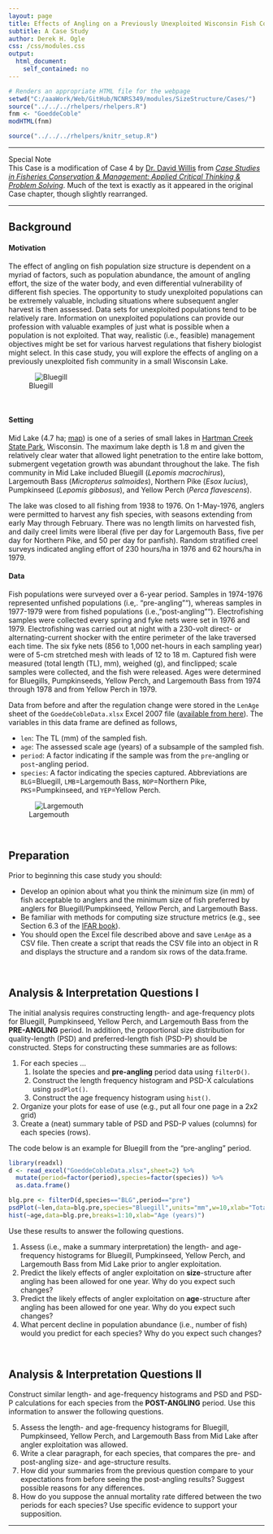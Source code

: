 ```yaml
---
layout: page
title: Effects of Angling on a Previously Unexploited Wisconsin Fish Community
subtitle: A Case Study
author: Derek H. Ogle
css: /css/modules.css
output:
  html_document:
    self_contained: no
---
```


```r
# Renders an appropriate HTML file for the webpage
setwd("C:/aaaWork/Web/GitHub/NCNRS349/modules/SizeStructure/Cases/")
source("../../../rhelpers/rhelpers.R")
fnm <- "GoeddeCoble"
modHTML(fnm)
```

```r
source("../../../rhelpers/knitr_setup.R")
```

----

<div class="panel panel-primary">
  <div class="panel-heading">Special Note</div>
  <div class="panel-body">This Case is a modification of Case 4 by <a href="http://www.sdstate.edu/nrm/people/willis.cfm">Dr. David Willis</a> from <a href="https://fisheries.org/shop/55062p"><i>Case Studies in Fisheries Conservation & Management: Applied Critical Thinking & Problem Solving</i></a>.  Much of the text is exactly as it appeared in the original Case chapter, though slightly rearranged.</div>
</div>

----

## Background

#### Motivation

The effect of angling on fish population size structure is dependent on a myriad of factors, such as population abundance, the amount of angling effort, the size of the water body, and even differential vulnerability of different fish species.  The opportunity to study unexploited populations can be extremely valuable, including situations where subsequent angler harvest is then assessed.  Data sets for unexploited populations tend to be relatively rare.  Information on unexploited populations can provide our profession with valuable examples of just what is possible when a population is not exploited.  That way, realistic (i.e., feasible) management objectives might be set for various harvest regulations that fishery biologist might select.  In this case study, you will explore the effects of angling on a previously unexploited fish community in a small Wisconsin Lake.

![Bluegill](Bluegill.jpg)

\ 

#### Setting

Mid Lake (4.7 ha; <a href="http://dnr.wi.gov/lakes/maps/DNR/0263900a.pdf">map</a>) is one of a series of small lakes in <a href="http://dnr.wi.gov/topic/parks/name/hartman/">Hartman Creek State Park</a>, Wisconsin.  The maximum lake depth is 1.8 m and given the relatively clear water that allowed light penetration to the entire lake bottom, submergent vegetation growth was abundant throughout the lake.  The fish community in Mid Lake included Bluegill (*Lepomis macrochirus*), Largemouth Bass (*Micropterus salmoides*), Northern Pike (*Esox lucius*), Pumpkinseed (*Lepomis gibbosus*), and Yellow Perch (*Perca flavescens*).

The lake was closed to all fishing from 1938 to 1976.  On 1-May-1976, anglers were permitted to harvest any fish species, with seasons extending from early May through February.  There was no length limits on harvested fish, and daily creel limits were liberal (five per day for Largemouth Bass, five per day for Northern Pike, and 50 per day for panfish).  Random stratified creel surveys indicated angling effort of 230 hours/ha in 1976 and 62 hours/ha in 1979.

#### Data

Fish populations were surveyed over a 6-year period.  Samples in 1974-1976 represented unfished populations (i.e,. "pre-angling""), whereas samples in 1977-1979 were from fished populations (i.e., "post-angling"").  Electrofishing samples were collected every spring and fyke nets were set in 1976 and 1979.  Electrofishing was carried out at night with a 230-volt direct- or alternating-current shocker with the entire perimeter of the lake traversed each time.  The six fyke nets (856 to 1,000 net-hours in each sampling year) were of 5-cm stretched mesh with leads of 12 to 18 m.  Captured fish were measured (total length (TL), mm), weighed (g), and finclipped; scale samples were collected, and the fish were released.  Ages were determined for Bluegills, Pumpkinseeds, Yellow Perch, and Largemouth Bass from 1974 through 1978 and from Yellow Perch in 1979.

Data from before and after the regulation change were stored in the `LenAge` sheet of the `GoeddeCobleData.xlsx` Excel 2007 file  ([available from here](GoeddeCoble.xlsx)).    The variables in this data frame are defined as follows,

* `len`: The TL (mm) of the sampled fish.
* `age`: The assessed scale age (years) of a subsample of the sampled fish.
* `period`: A factor indicating if the sample was from the `pre`-angling or `post`-angling period.
* `species`: A factor indicating the species captured.  Abbreviations are `BLG`=Bluegill, `LMB`=Largemouth Bass, `NOP`=Northern Pike, `PKS`=Pumpkinseed, and `YEP`=Yellow Perch.

![Largemouth](LMB.jpg)

\ 

## Preparation

Prior to beginning this case study you should:

* Develop an opinion about what you think the minimum size (in mm) of fish acceptable to anglers and the minimum size of fish preferred by anglers for Bluegill/Pumpkinseed, Yellow Perch, and Largemouth Bass.
* Be familiar with methods for computing size structure metrics (e.g., see Section 6.3 of the [IFAR book](http://derekogle.com/IFAR/)).
* You should open the Excel file described above and save `LenAge` as a CSV file.  Then create a script that reads the CSV file into an object in R and displays the structure and a random six rows of the data.frame.

\ 

## Analysis & Interpretation Questions I

The initial analysis requires constructing length- and age-frequency plots for Bluegill, Pumpkinseed, Yellow Perch, and Largemouth Bass from the **PRE-ANGLING** period.  In addition, the proportional size distribution for quality-length (PSD) and preferred-length fish (PSD-P) should be constructed.  Steps for constructing these summaries are as follows:

1. For each species ...
    1. Isolate the species and **pre-angling** period data using `filterD()`.
    1. Construct the length frequency histogram and PSD-X calculations using `psdPlot()`.
    1. Construct the age frequency histogram using `hist()`.
1. Organize your plots for ease of use (e.g., put all four one page in a 2x2 grid)
1. Create a (neat) summary table of PSD and PSD-P values (columns) for each species (rows).

The code below is an example for Bluegill from the "pre-angling" period.

```r
library(readxl)
d <- read_excel("GoeddeCobleData.xlsx",sheet=2) %>%
  mutate(period=factor(period),species=factor(species)) %>%
  as.data.frame()
```
```r
blg.pre <- filterD(d,species=="BLG",period=="pre")
psdPlot(~len,data=blg.pre,species="Bluegill",units="mm",w=10,xlab="Total Length (mm)")
hist(~age,data=blg.pre,breaks=1:10,xlab="Age (years)")
```

Use these results to answer the following questions.

<ol>
  <li>Assess (i.e., make a summary interpretation) the length- and age-frequency histograms for Bluegill, Pumpkinseed, Yellow Perch, and Largemouth Bass from Mid Lake prior to angler exploitation.</li>
  <li>Predict the likely effects of angler exploitation on **size**-structure after angling has been allowed for one year.  Why do you expect such changes?</li>
  <li>Predict the likely effects of angler exploitation on **age**-structure after angling has been allowed for one year.  Why do you expect such changes?</li>
  <li>What percent decline in population abundance (i.e., number of fish) would you predict for each species?  Why do you expect such changes?</li>
</ol>

\ 

## Analysis & Interpretation Questions II

Construct similar length- and age-frequency histograms and PSD and PSD-P calculations for each species from the **POST-ANGLING** period.  Use this information to answer the following questions.

<ol start="5">
  <li>Assess the length- and age-frequency histograms for Bluegill, Pumpkinseed, Yellow Perch, and Largemouth Bass from Mid Lake after angler exploitation was allowed.</li>
  <li>Write a clear paragraph, for each species, that compares the pre- and post-angling size- and age-structure results.</li>
  <li>How did your summaries from the previous question compare to your expectations from before seeing the post-angling results?  Suggest possible reasons for any differences.</li>
  <li>How do you suppose the annual mortality rate differed between the two periods for each species?  Use specific evidence to support your supposition.</li>
</ol>

----

<style>
img[alt="Bluegill"], img[alt="Largemouth"] { 
  max-width: 400px; 
  display: block;
  margin: 0 auto;
}
</style>
